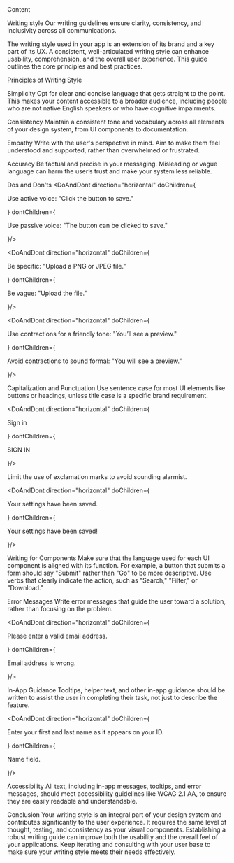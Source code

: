 
<Meta title="Content/Writing Style" />

<Unstyled>
<Subheading>Content</Subheading>

<Heading type="article" level="1">Writing style</Heading>
<Lead>Our writing guidelines ensure clarity, consistency, and inclusivity across all communications.</Lead>

The writing style used in your app is an extension of its brand and a key part of its UX. A consistent, well-articulated writing style can enhance usability, comprehension, and the overall user experience. This guide outlines the core principles and best practices.

<Heading type="article" level="2">Principles of Writing Style</Heading>

<Heading type="article" level="3">Simplicity</Heading>
Opt for clear and concise language that gets straight to the point. This makes your content accessible to a broader audience, including people who are not native English speakers or who have cognitive impairments.

<Heading type="article" level="3">Consistency</Heading>
Maintain a consistent tone and vocabulary across all elements of your design system, from UI components to documentation.

<Heading type="article" level="3">Empathy</Heading>
Write with the user's perspective in mind. Aim to make them feel understood and supported, rather than overwhelmed or frustrated.

<Heading type="article" level="3">Accuracy</Heading>
Be factual and precise in your messaging. Misleading or vague language can harm the user’s trust and make your system less reliable.

<Heading type="article" level="2">Dos and Don'ts</Heading>
<DoAndDont direction="horizontal"  doChildren={<p>Use active voice: "Click the button to save."</p>} 
        dontChildren={<p>Use passive voice: "The button can be clicked to save."</p>}/>


<DoAndDont direction="horizontal"  doChildren={<p>Be specific: "Upload a PNG or JPEG file."</p>} 
        dontChildren={<p>Be vague: "Upload the file."</p>}/>


<DoAndDont direction="horizontal"  doChildren={<p>Use contractions for a friendly tone: "You’ll see a preview."</p>} 
        dontChildren={<p>Avoid contractions to sound formal: "You will see a preview."</p>}/>

<Heading type="article" level="3">Capitalization and Punctuation</Heading>
Use sentence case for most UI elements like buttons or headings, unless title case is a specific brand requirement.

<DoAndDont direction="horizontal"  doChildren={<p>Sign in</p>} 
        dontChildren={<p>SIGN IN</p>}/>

Limit the use of exclamation marks to avoid sounding alarmist.

<DoAndDont direction="horizontal"  doChildren={<p>Your settings have been saved.</p>} 
        dontChildren={<p>Your settings have been saved!</p>}/>


<Heading type="article" level="3">Writing for Components</Heading>
Make sure that the language used for each UI component is aligned with its function. For example, a button that submits a form should say "Submit" rather than "Go" to be more descriptive.
Use verbs that clearly indicate the action, such as "Search," "Filter," or "Download."

<Heading type="article" level="3">Error Messages</Heading>
Write error messages that guide the user toward a solution, rather than focusing on the problem.

<DoAndDont direction="horizontal"  doChildren={<p>Please enter a valid email address.</p>} 
        dontChildren={<p>Email address is wrong.</p>}/>

<Heading type="article" level="3">In-App Guidance</Heading>
Tooltips, helper text, and other in-app guidance should be written to assist the user in completing their task, not just to describe the feature.

<DoAndDont direction="horizontal"  doChildren={<p>Enter your first and last name as it appears on your ID.</p>} 
        dontChildren={<p>Name field.</p>}/>

<Heading type="article" level="3">Accessibility</Heading>
All text, including in-app messages, tooltips, and error messages, should meet accessibility guidelines like WCAG 2.1 AA, to ensure they are easily readable and understandable.

<Heading type="article" level="3">Conclusion</Heading>
Your writing style is an integral part of your design system and contributes significantly to the user experience. It requires the same level of thought, testing, and consistency as your visual components. Establishing a robust writing guide can improve both the usability and the overall feel of your applications. Keep iterating and consulting with your user base to make sure your writing style meets their needs effectively.

</Unstyled>